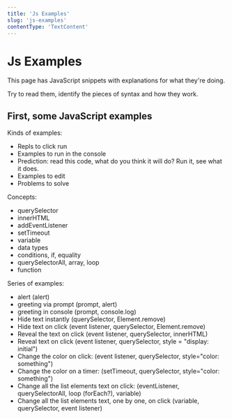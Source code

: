 ```yaml
---
title: 'Js Examples'
slug: 'js-examples'
contentType: 'TextContent'
---
```


# Js Examples

This page has JavaScript snippets with explanations for what they're doing.

Try to read them, identify the pieces of syntax and how they work.

## First, some JavaScript examples

Kinds of examples:

- Repls to click run
- Examples to run in the console
- Prediction: read this code, what do you think it will do? Run it, see what it does.
- Examples to edit
- Problems to solve

Concepts:

- querySelector
- innerHTML
- addEventListener
- setTimeout
- variable
- data types
- conditions, if, equality
- querySelectorAll, array, loop
- function

Series of examples:

- alert (alert)
- greeting via prompt (prompt, alert)
- greeting in console (prompt, console.log)
- Hide text instantly (querySelector, Element.remove)
- Hide text on click (event listener, querySelector, Element.remove)
- Reveal the text on click (event listener, querySelector, innerHTML)
- Reveal text on click (event listener, querySelector, style = "display: initial")
- Change the color on click: (event listener, querySelector, style="color: something")
- Change the color on a timer: (setTimeout, querySelector, style="color: something")
- Change all the list elements text on click: (eventListener, querySelectorAll, loop (forEach?),
  variable)
- Change all the list elements text, one by one, on click (variable, querySelector, event listener)
